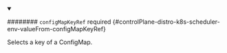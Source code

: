 


<details className="config-field" data-expandable="true" open>
<summary>

######## `configMapKeyRef` <span className="config-field-required" data-required="false">required</span> <span className="config-field-type"></span> <span className="config-field-default"></span> <span className="config-field-enum"></span> {#controlPlane-distro-k8s-scheduler-env-valueFrom-configMapKeyRef}

Selects a key of a ConfigMap.

</summary>

<PartialConfigmapkeyrefreference />


</details>
